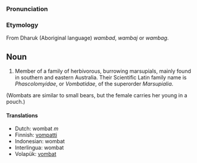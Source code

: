===Pronunciation===

===Etymology===
From Dharuk (Aboriginal language) ''wambad'', ''wambaj'' or ''wambag''.

== Noun ==
#Member of a family of herbivorous, burrowing marsupials, mainly found in southern and eastern Australia. Their Scientific Latin family name is ''Phascolomyidae'', or ''Vombatidae'', of the superorder ''Marsupialia''. 
(Wombats are similar to small bears, but the female carries her young in a pouch.)

====Translations====
*Dutch: wombat ''m''
*Finnish: [[vompatti]]
*Indonesian: wombat
*Interlingua: wombat
*Volapük: [[vombat]]